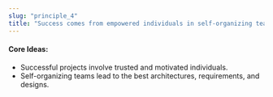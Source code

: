 ```yaml
---
slug: "principle_4"
title: "Success comes from empowered individuals in self-organizing teams"
---
```


#### Core Ideas:
- Successful projects involve trusted and motivated individuals.
- Self-organizing teams lead to the best architectures, requirements, and designs.